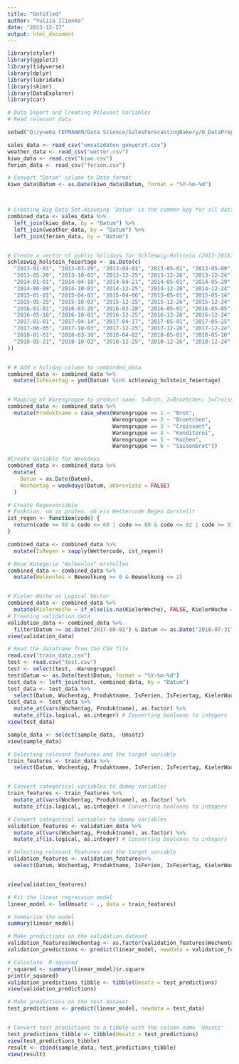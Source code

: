 ```yaml
---
title: "Untitled"
author: "Yuliia Ilienko"
date: "2023-12-17"
output: html_document
---
```


```r

library(styler)
library(ggplot2)
library(tidyverse)
library(dplyr)
library(lubridate)
library(skimr)
library(DataExplorer)
library(car)
```

```r
# Data Import and Creating Relevant Variables
# Read relevant data

setwd("D:/учеба ГЕРМАНИЯ/Data Science/SalesForecastingBakery/0_DataPreparation")

sales_data <- read_csv("umsatzdaten_gekuerzt.csv")
weather_data <- read_csv("wetter.csv")
kiwo_data <- read.csv("kiwo.csv")
ferien_data <- read_csv("ferien.csv")

# Convert "Datum" column to Date format
kiwo_data$Datum <- as.Date(kiwo_data$Datum, format = "%Y-%m-%d")



# Creating Big Data Set.Assuming 'Datum' is the common key for all datasets
combined_data <- sales_data %>%
  left_join(kiwo_data, by = "Datum") %>%
  left_join(weather_data, by = "Datum") %>%
  left_join(ferien_data, by = "Datum")


# Create a vector of public holidays for Schleswig-Holstein (2013-2018), including Dec 24th and Dec 31st
schleswig_holstein_feiertage <- as.Date(c(
  "2013-01-01", "2013-03-29", "2013-04-01", "2013-05-01", "2013-05-09",
  "2013-05-20", "2013-10-03", "2013-12-25", "2013-12-26", "2013-12-24", "2013-12-31",
  "2014-01-01", "2014-04-18", "2014-04-21", "2014-05-01", "2014-05-29",
  "2014-06-09", "2014-10-03", "2014-12-25", "2014-12-26", "2014-12-24", "2014-12-31",
  "2015-01-01", "2015-04-03", "2015-04-06", "2015-05-01", "2015-05-14",
  "2015-05-25", "2015-10-03", "2015-12-25", "2015-12-26", "2015-12-24", "2015-12-31",
  "2016-01-01", "2016-03-25", "2016-03-28", "2016-05-01", "2016-05-05",
  "2016-05-16", "2016-10-03", "2016-12-25", "2016-12-26", "2016-12-24", "2016-12-31",
  "2017-01-01", "2017-04-14", "2017-04-17", "2017-05-01", "2017-05-25",
  "2017-06-05", "2017-10-03", "2017-12-25", "2017-12-26", "2017-12-24", "2017-12-31",
  "2018-01-01", "2018-03-30", "2018-04-02", "2018-05-01", "2018-05-10",
  "2018-05-21", "2018-10-03", "2018-12-25", "2018-12-26", "2018-12-24", "2018-12-31"
))


# # Add a holiday column to combinded_data
combined_data <- combined_data %>%
  mutate(IsFeiertag = ymd(Datum) %in% schleswig_holstein_feiertage)


# Mapping of Warengruppe to product name. 1=Brot; 2=Broetchen; 3=Croissant;4=Konditorei;5=Kuchen;6=Saisonbrot.
combined_data <- combined_data %>%
  mutate(Produktname = case_when(Warengruppe == 1 ~ "Brot",
                                 Warengruppe == 2 ~ "Broetchen",
                                 Warengruppe == 3 ~ "Croissant",
                                 Warengruppe == 4 ~ "Konditorei",
                                 Warengruppe == 5 ~ "Kuchen",
                                 Warengruppe == 6 ~ "Saisonbrot"))

#Create Variable for Weekdays
combined_data <- combined_data %>%
  mutate(
    Datum = as.Date(Datum),
    Wochentag = weekdays(Datum, abbreviate = FALSE)
  )

# Create Regenvariable
# Funktion, um zu prüfen, ob ein Wettercode Regen darstellt
ist_regen <- function(code) {
  return(code >= 50 & code <= 69 | code >= 80 & code <= 82 | code >= 91 & code <= 92 | code %in% c(95, 97))
}

combined_data <- combined_data %>%
  mutate(IsRegen = sapply(Wettercode, ist_regen))

# Neue Kategorie "Wolkenlos" erstellen
combined_data <- combined_data %>%
  mutate(Wolkenlos = Bewoelkung >= 0 & Bewoelkung <= 2)


# Kieler Woche as Logical Vector
combined_data <- combined_data %>%
  mutate(KielerWoche = if_else(is.na(KielerWoche), FALSE, KielerWoche == 1))
# Creating validation data
validation_data <- combined_data %>%
  filter(Datum >= as.Date("2017-08-01") & Datum <= as.Date("2018-07-31"))
view(validation_data)

```


```r
# Read the dataframe from the CSV file
read.csv("train_data.csv")
test <- read.csv("test.csv")
test <- select(test, -Warengruppe)
test$Datum <- as.Date(test$Datum, format = "%Y-%m-%d")
test_data <- left_join(test, combined_data, by = "Datum")
test_data <- test_data %>% 
  select(Datum, Wochentag, Produktname, IsFerien, IsFeiertag, KielerWoche, Umsatz, Temperatur)
test_data <- test_data %>% 
  mutate_at(vars(Wochentag, Produktname), as.factor) %>%
  mutate_if(is.logical, as.integer) # Converting booleans to integers
view(test_data)

sample_data <- select(sample_data, -Umsatz)
view(sample_data)

```

```r

# Selecting relevant features and the target variable
train_features <- train_data %>% 
  select(Datum, Wochentag, Produktname, IsFerien, IsFeiertag, KielerWoche, Umsatz, Temperatur)


# Convert categorical variables to dummy variables
train_features <- train_features %>% 
  mutate_at(vars(Wochentag, Produktname), as.factor) %>%
  mutate_if(is.logical, as.integer) # Converting booleans to integers

# Convert categorical variables to dummy variables
validation_features <- validation_data %>% 
  mutate_at(vars(Wochentag, Produktname), as.factor) %>%
  mutate_if(is.logical, as.integer) # Converting booleans to integers

# Selecting relevant features and the target variable
validation_features <- validation_features%>% 
  select(Datum, Wochentag, Produktname, IsFerien, IsFeiertag, KielerWoche, Umsatz, Temperatur)


view(validation_features)

```

```r

# Fit the linear regression model
linear_model <- lm(Umsatz ~ ., data = train_features)

# Summarize the model
summary(linear_model)
```

```r
# Make predictions on the validation dataset
validation_features$Wochentag <- as.factor(validation_features$Wochentag)
validation_predictions <- predict(linear_model, newdata = validation_features)

# Calculate  R-squared
r_squared <- summary(linear_model)$r.square
print(r_squared)
validation_predictions_tibble <- tibble(Umsatz = test_predictions)
view(validation_predictions)


```


```r

# Make predictions on the test dataset
test_predictions <- predict(linear_model, newdata = test_data)


# Convert test_predictions to a tibble with the column name 'Umsatz'
test_predictions_tibble <- tibble(Umsatz = test_predictions)
view(test_predictions_tibble)
result <- cbind(sample_data, test_predictions_tibble)
view(result)
```
